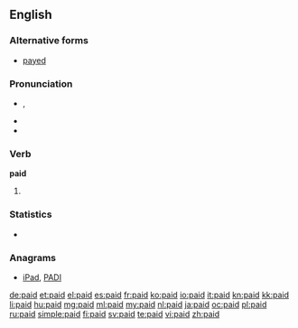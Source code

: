 ==English==

===Alternative forms===
* [[payed]] {{qualifier|archaic}}

===Pronunciation===
* {{IPA|/ˈpeɪd/}}, {{X-SAMPA|/'peId/}}
* {{audio|en-us-paid.ogg|Audio (US)}}
* {{rhymes|eɪd}}

===Verb===
'''paid'''

# {{past of|pay}}

===Statistics===
* {{rank|brother|I've|longer|476|paid|art|neither|suddenly}}

===Anagrams===
* [[iPad#English|iPad]], [[PADI#English|PADI]]

[[de:paid]]
[[et:paid]]
[[el:paid]]
[[es:paid]]
[[fr:paid]]
[[ko:paid]]
[[io:paid]]
[[it:paid]]
[[kn:paid]]
[[kk:paid]]
[[li:paid]]
[[hu:paid]]
[[mg:paid]]
[[ml:paid]]
[[my:paid]]
[[nl:paid]]
[[ja:paid]]
[[oc:paid]]
[[pl:paid]]
[[ru:paid]]
[[simple:paid]]
[[fi:paid]]
[[sv:paid]]
[[te:paid]]
[[vi:paid]]
[[zh:paid]]